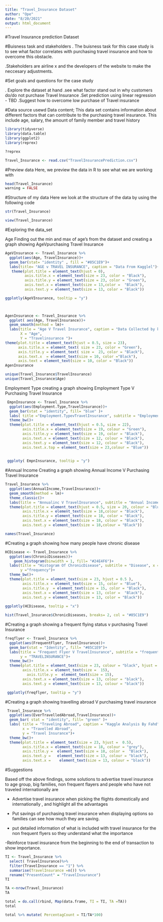 ---
title: "Travel_Insurance Dataset"
author: "Ope"
date: "8/20/2021"
output: html_document
---

   #Travel Insurance prediction Dataset
   
#Buisness task and stakeholders
. The buisness task for this case study is to see what factor correlates with purchasing travel insurance and how to overcome this obstacle.

.Stakeholders are airline x and the developers of the website to make the neccesary adjustments.


#Set goals and questions for the case study 

. Explore the dataset at hand
.see what factor stand out in why customers do/do not purchase Travel Insurance
.Set prediction using linear regression - TBD
.Suggest how to overcome low purchase of Travel insurance


#Data source usewd
Data content; This data set contains information about different factors that can contribute to the purchasing travel insurance. This include age, salary, the amount of family member and travel history

```{r}
library(tidyverse)
library(data.table)
library(ggplot2)
library(reprex)
```


```{r}
?reprex
```

```{r}
Travel_Insurance <- read.csv("TravelInsurancePrediction.csv")
```


#Preview data
Here, we preview the data in R to see what we are working with

```{r}
head(Travel_Insurance)
warning = FALSE
```
#Structure of my data
Here we look at the structure of the data by using the following code 

```{r}
str(Travel_Insurance)
```
```{r}
view(Travel_Insurance)
```

#Exploring the data_set

Age
Finding out the min and max of age's from the dataset and creating a graph showing AgeVpurchasing Travel Insurance

```{r}
AgeVInsurance <- Travel_Insurance %>%
  ggplot(aes(Age, TravelInsurance))+
  geom_bar(stat= "identity" , fill = "#85C1E9")+
  labs(title= "AGE v TRAVEL INSURANCE", caption = "Data From Kagglel")+
   theme(plot.title = element_text(hjust = 0),
         axis.title.x = element_text(size = 23, color = "Black"),
         axis.title.y = element_text(size = 23, color = "Green"),
         axis.text.x = element_text(size = 13,color =  "Black"),
         axis.text.y = element_text(size = 13, color = "Black"))

ggplotly(AgeVInsurance, tooltip = "y")

 
```


```{r}
AgenInsurance <- Travel_Insurance %>%
  ggplot( aes(Age, TravelInsurance))+
  geom_smooth(method = lm)+
  labs(title = "Age V Travel Insurance", caption = "Data Collected by kaggle",
       X = "Age",
       Y = "Travelinsurance ")+
theme(plot.title = element_text(hjust = 0.5, size = 23),  
      axis.title.x = element_text( size = 23, color = "Green"),
      axis.title.y = element_text( size =  23, color = "Black"),
      axis.text.x  = element_text(size = 10, color ="Black"),
      axis.text = element_text(size = 10, color = "Black"))
AgenInsurance
```


```{r}
unique(Travel_Insurance$TravelInsurance)
unique(Travel_Insurance$Age)
```
Employment Type
creating a graph showing Employment Type V Purchasing Travel Insurance


```{r}
 EmpnInsurance <- Travel_Insurance %>%
  ggplot(aes(Employment.Type,TravelInsurance))+
  geom_bar(stat = "identity", fill= "blue" )+
  labs( title ="Employment.TypevTravelInsurance", subtitle = "Employments", caption =  "Data From Kaggle By Fahd" )+
  theme_bw()+
  theme(plot.title = element_text(hjust = 0.5, size = 22),
        axis.title.x = element_text(size = 19, colour = "Green"),
        axis.title.y = element_text(size = 19, color = "Black"),
        axis.text.x = element_text(size = 12, colour = "Black"),
        axis.text.y = element_text(size = 12, colour = "Black"),
        axis.text.x.top = element_text(size = 23,colour = "Blue"))
  
  
 ggploty( EmpnInsurance, tooltip = "y")


```
#Annual Income
Creating a graph showing Annual Income V Purchasing Travel Insurance

```{r}
Travel_Insurance %>%
  ggplot(aes(AnnualIncome,TravelInsurance))+
  geom_smooth(method = lm)+
  theme_classic()+
  labs(title = "Annualinc V TravelInsurance", subtitle = "Annual Income", caption = "Data from Kaggle by  Ope" )+
  theme(plot.title = element_text(hjust = 0.5, size = 20, colour = "Blue"),
        axis.title.x = element_text(size = 18,colour = "Black"),
        axis.title.y = element_text(size = 18, color = "Black"),
        axis.text.x = element_text(size = 18, colour = "Black"),
        axis.text.y = element_text(size = 18,colour = "Black"))


```


```{r}
names(Travel_Insurance)
```
#Creating a graph showing how many people have chronic disease

```{r}
HCDisease <- Travel_Insurance %>%
  ggplot(aes(ChronicDiseases))+
    geom_histogram(binwidth = 1, fill= "#24E4F6")+
  labs(title = "Histogram Of ChronicDisease", subtitle = "Disease", x = "Chronic Disease",
       y ="frequency")+
  theme_bw()+
  theme(plot.title = element_text(size = 23, hjust = 0.5 ),
        axis.title.x = element_text(size = 15, color = "Blue"),
        axis.title.y  = element_text(size = 15, color = "Black"),
        axis.text.x = element_text(size = 13, color =  "Black"),
        axis.text.y = element_text(size = 13, color = "Black"))
  
ggplotly(HCDisease, tooltip = "x")

```

```{r}
hist(Travel_Insurance$ChronicDiseases, breaks= 2, col = "#85C1E9")
```

#Creating a graph showing a frequent flying status v purchasing Travel Insurance

```{r}
freqflyer <- Travel_Insurance %>%
  ggplot(aes(FrequentFlyer, TravelInsurance))+
  geom_bar(stat = "Identity", fill= "#85C1E9")+
  labs(title = "Frequent Flyer V TravelInsurance", subtitle = "frequentflyer", x = "FREQUENTFLYER",
       y = "TRAVELINSURANCE")+
  theme_bw()+
  theme(plot.title = element_text(size = 23, colour = "black", hjust = 0.5),
        axis.title.x = element_text(size =  15),
          axis.title.y =  element_text(size = 15),
        axis.text.x = element_text(size = 13, colour = "black"),
        axis.text.y = element_text(size = 13, colour = "black"))

 ggplotly(freqflyer, tooltip = "y")
```

#Creating a graph showing travelling abroad V purchasimg travel insurance

```{r}
 Travel_Insurance %>%
  ggplot(aes(EverTravelledAbroad,TravelInsurance))+
  geom_bar( stat = "identity", fill= "green" )+
  labs( title = "Traveling Abroad", caption = "Kaggle Analysis By Fahd",
        x = "Travelled Abroad",
        y = "Travel Insurance")+
  theme_bw()+
  theme(plot.title = element_text(size = 23, hjust =  0.5),
        axis.title.x = element_text(size = 18, colour = "grey"),
        axis.title.y =  element_text(size = 18, color =  "Black"),
        axis.text.y =   element_text(size = 13, colour = "black"),
        axis.text.x =    element_text(size = 13, colour = "black"))
```

#Suggestions

Based off the above findings, some solutions to advertise travel insurance to age group, big families, non frequent flayers and people who have not traveled internationally are

- Advertise travel insurance when picking the flights domestically and internationally , and highlight all the advantages

- Put savings of purchasing travel insurance when displaying options so families  can see how much they are saving.

- put detailed information of what is included with travel insurance for the non frequent flyers so they understand what the importance

-Reinforce travel insurance from the beginning to the end of  transaction to show importance.






```{r}
TI <- Travel_Insurance %>%
  select( TravelInsurance)%>%
  filter(TravelInsurance == "1") %>% 
  summarise(TravelInsurance =n()) %>% 
  rename("PresentCount" = "TravelInsurance")
TI

```


```{r}
TA <-nrow(Travel_Insurance)
TA

```

```{r}
total = do.call(rbind, Map(data.frame, TI = TI, TA =TA))
total
```

```{r}
total %>% mutate( PercentagCount = TI/TA*100)
```

